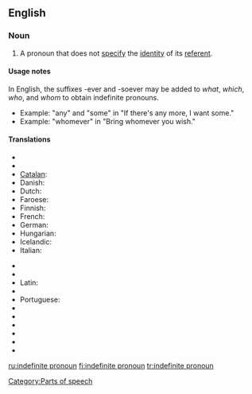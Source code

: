 ==English==

===Noun===
{{wikipedia}}
{{en-noun|sg=[[indefinite]] [[pronoun]]}}

# {{grammar|lang=en}} A pronoun that does not [[specify]] the [[identity]] of its [[referent]].

====Usage notes====
In English, the suffixes -ever and -soever may be added to ''what'', ''which'', ''who'', and ''whom'' to obtain indefinite pronouns.
* Example: "any" and "some" in "If there's any more, I want some."
* Example: "whomever" in "Bring whomever you wish."

====Translations====
{{trans-top|Pronoun not specifying the identity of its referent}}
* {{trreq|Arabic}}
* {{trreq|Bulgarian}}
* [[Catalan]]: {{t|ca|pronom indefinit|m}}
* Danish: {{t|da|ubestemt stedord|n}}
* Dutch: {{t|nl|onbepaald voornaamwoord|n}}
* Faroese: {{t-|fo|óbundið fornavn|n|xs=Faroese}}
* Finnish: {{t+|fi|indefiniittipronomini}}
* French: {{t|fr|pronom indéfini|m}}
* German: {{t|de|Indefinitpronomen|n}}
* Hungarian: {{t-|hu|határozatlan névmás}}
* Icelandic: {{t+|is|óákveðið fornafn|n}}
* Italian: {{t|it|pronome indefinito|m}}
{{trans-mid}}
* {{trreq|Japanese}}
* {{trreq|Korean}}
* Latin: {{t|la|pronomen indefinitum|n}}
* {{trreq|Persian}}
* Portuguese: {{t+|pt|pronome indefinido|n}}
* {{trreq|Russian}}
* {{trreq|Spanish}}
* {{trreq|Thai}}
* {{trreq|Turkish}}
* {{trreq|Ukrainian}}
* {{trreq|Vietnamese}}
{{trans-bottom}}

[[Category:Parts of speech]]

[[ru:indefinite pronoun]]
[[fi:indefinite pronoun]]
[[tr:indefinite pronoun]]